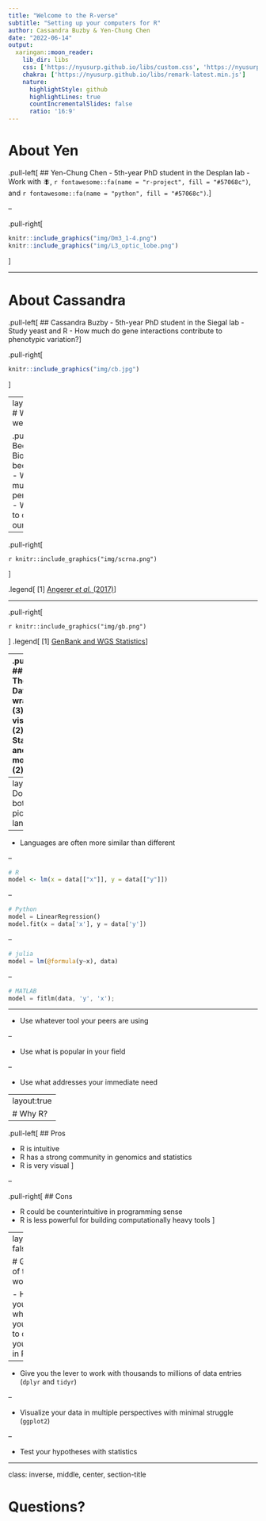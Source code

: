 ```yaml
---
title: "Welcome to the R-verse"
subtitle: "Setting up your computers for R"
author: Cassandra Buzby & Yen-Chung Chen
date: "2022-06-14"
output:
  xaringan::moon_reader:
    lib_dir: libs
    css: ['https://nyusurp.github.io/libs/custom.css', 'https://nyusurp.github.io/libs/custom-fonts.css']
    chakra: ['https://nyusurp.github.io/libs/remark-latest.min.js']
    nature:
      highlightStyle: github
      highlightLines: true
      countIncrementalSlides: false
      ratio: '16:9'
---
```


# About Yen

.pull-left[
## Yen-Chung Chen
- 5th-year PhD student in the Desplan lab
- Work with 🪰, `r fontawesome::fa(name = "r-project", fill = "#57068c")`, and 
  `r fontawesome::fa(name = "python", fill = "#57068c")`.
]

--

.pull-right[
```r
knitr::include_graphics("img/Dm3_1-4.png")
knitr::include_graphics("img/L3_optic_lobe.png")
```
]

---

# About Cassandra

.pull-left[
## Cassandra Buzby
- 5th-year PhD student in the Siegal lab
- Study yeast and R
  - How much do gene interactions contribute to phenotypic variation?
]

.pull-right[
```r
knitr::include_graphics("img/cb.jpg")
```
]

---
layout: true
# Why are we here?

.pull-left[
## Because
- Biology has become big
- We need multiple perspectives
- We need to challenge our premise
]

---

.pull-right[

`r knitr::include_graphics("img/scrna.png")`

]

.legend[
[1] [Angerer _et al._ (2017)](https://doi.org/10.1016/j.coisb.2017.07.004)
]

---

.pull-right[

`r knitr::include_graphics("img/gb.png")`

]
.legend[
[1] [GenBank and WGS Statistics](https://www.ncbi.nlm.nih.gov/genbank/statistics/)
]

---
.pull-right[
## Therefore
- Data wrangling (3)
- Data visualization (2)
- Statistics and modeling (2)
]
---
layout: true
# Do (not) bother to pick a language

---

- Languages are often more similar than different

--

```r
# R
model <- lm(x = data[["x"]], y = data[["y"]])
```
--

```python
# Python
model = LinearRegression()
model.fit(x = data['x'], y = data['y'])
```
--

```julia
# julia
model = lm(@formula(y~x), data)
```

--

```octave
# MATLAB
model = fitlm(data, 'y', 'x');
```

---

- Use whatever tool your peers are using

--

- Use what is popular in your field

--

- Use what addresses your immediate need

---
layout:true
# Why R?
---

.pull-left[
## Pros

- R is intuitive
- R has a strong community in genomics and statistics
- R is very visual
]

--

.pull-right[
## Cons

- R could be counterintuitive in programming sense
- R is less powerful for building computationally heavy tools
]

---
layout: false

# Goals of this workshop


- Help you to do whatever you want to do with your data in R

--

- Give you the lever to work with thousands to millions of data entries (`dplyr` and `tidyr`)
  
--

- Visualize your data in multiple perspectives with minimal struggle (`ggplot2`)
  
--

- Test your hypotheses with statistics

---
class: inverse, middle, center, section-title

# Questions?
